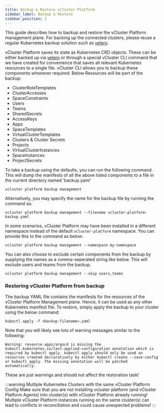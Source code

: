 ```yaml
---
title: Backup & Restore vCluster Platform
sidebar_label: Backup & Restore
sidebar_position: 1
---
```


This guide describes how to backup and restore the vCluster Platform management plane. For backing up the connected clusters, please reuse a regular Kubernetes backup solution such as [velero](https://velero.io/).

vCluster Platform saves its state as Kubernetes CRD objects.  These can be either backed up via [velero](https://velero.io) or through a special vCluster CLI command that we have created for convenience that saves all relevant Kubernetes resources to a single file. vCluster CLI allows you to backup these components whenever required. Below Resources will be part of the backup:
- ClusterRoleTemplates
- ClusterAccesses
- SpaceConstraints
- Users
- Teams
- SharedSecrets
- AccessKeys
- Apps
- SpaceTemplates
- VirtualClusterTemplates
- Clusters & Cluster Secrets
- Projects
- VirtualClusterInstances
- SpaceInstances
- ProjectSecrets

To take a backup using the defaults, you can run the following command. This will dump the manifests of all the above listed components to a file in the current directory named 'backup.yaml'
```
vcluster platform backup management
```

Alternatively, you may specify the name for the backup file by running the command as:
```
vcluster platform backup management --filename vcluster-platform-backup.yaml
```

In some scenarios, vCluster Platform may have been installed in a different namespace instead of the default `vcluster-platform` namespace. You can provide this to the command as below:
```
vcluster platform backup management --namespace my-namespace
```

You can also choose to exclude certain components from the backup by supplying the names as a comma-seperated string like below. This will exclude users and teams from the backup.
```
vcluster platform backup management --skip users,teams
```

### Restoring vCluster Platform from backup

The backup YAML file contains the manifests for the resources of the vCluster Platform Management plane. Hence, it can be used as any other Kubernetes manifest file.
To restore, simply apply the backup to your cluster using the below command:

```
kubectl apply -f <backup-filename>.yaml
```

Note that you will likely see lots of warning messages similar to the following:

```
Warning: resource apps/argocd is missing the kubectl.kubernetes.io/last-applied-configuration annotation which is required by kubectl apply. kubectl apply should only be used on resources created declaratively by either kubectl create --save-config or kubectl apply. The missing annotation will be patched automatically.
```

These are just warnings and should not affect the restoration task!

:::warning Multiple Kubernetes Clusters with the same vCluster Platform Config
Make sure that you are not installing vcluster platform (and vCluster Platform Agents) into cluster(s) with vCluster Platform already
running! Multiple vCluster Platform instances running on the same cluster(s) can lead to conflicts in
reconciliation and could cause unexpected problems!
:::

